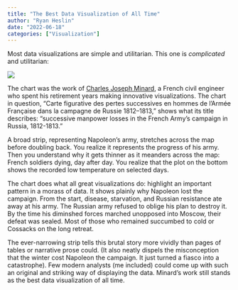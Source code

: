 ```yaml
---
title: "The Best Data Visualization of All Time"
author: "Ryan Heslin"
date: "2022-06-18"
categories: ["Visualization"]
---
```


Most data visualizations are simple and utilitarian. This one is _complicated_ and 
utilitarian:

![](/img/minard.png){fig-alt="See Minard's Wikipeda article at https://en.wikipedia.org/wiki/Charles_Joseph_Minard"}

The chart was the work of [Charles Joseph Minard](https://en.wikipedia.org/wiki/Charles_Joseph_Minard), 
a French civil engineer who spent his retirement years making innovative 
visualizations. The chart in question, "Carte figurative des pertes successives en hommes de l'Armée Française dans la campagne de Russie 1812–1813,"
shows what its title describes: "successive manpower losses in the French Army's 
campaign in Russia, 1812-1813." 

A broad strip, representing Napoleon's army, stretches across the map before 
doubling back. You realize it represents the progress of his army. Then 
you understand why it gets thinner as it meanders across the map: French soldiers dying, 
day after day. You realize that the plot on the bottom shows the recorded low 
temperature on selected days. 

The chart does what all great visualizations do: highlight an important 
pattern in a morass of data. It shows plainly why Napoleon lost the campaign. 
From the start, disease, starvation, and Russian resistance ate away at his army.
The Russian army refused to oblige his plan to destroy it. By the time his 
diminshed forces marched unopposed into Moscow, their defeat was sealed. 
Most of those who remained succumbed to cold or Cossacks on the long retreat. 

The ever-narrowing strip tells this brutal story more vividly than pages of tables 
or narrative prose could. (It also neatly dispels the misconception that the winter cost Napoleon the campaign. It just 
turned a fiasco into a catastrophe).
Few modern analysts (me included) could come up with such an original and striking 
way of displaying the data. Minard's work still stands as the best data visualization of 
all time.
